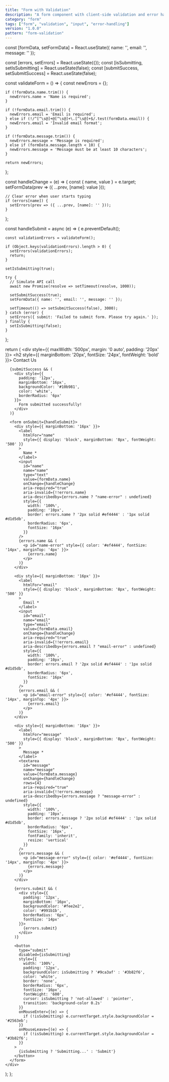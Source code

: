 ```yaml
---
title: "Form with Validation"
description: "A form component with client-side validation and error handling"
category: "form"
tags: ["form", "validation", "input", "error-handling"]
version: "1.0.0"
pattern: "form-validation"
---
```



  const [formData, setFormData] = React.useState({
    name: '',
    email: '',
    message: ''
  });
  
  const [errors, setErrors] = React.useState({});
  const [isSubmitting, setIsSubmitting] = React.useState(false);
  const [submitSuccess, setSubmitSuccess] = React.useState(false);

  const validateForm = () => {
    const newErrors = {};
    
    if (!formData.name.trim()) {
      newErrors.name = 'Name is required';
    }
    
    if (!formData.email.trim()) {
      newErrors.email = 'Email is required';
    } else if (!/^[^\s@]+@[^\s@]+\.[^\s@]+$/.test(formData.email)) {
      newErrors.email = 'Invalid email format';
    }
    
    if (!formData.message.trim()) {
      newErrors.message = 'Message is required';
    } else if (formData.message.length < 10) {
      newErrors.message = 'Message must be at least 10 characters';
    }
    
    return newErrors;
  };

  const handleChange = (e) => {
    const { name, value } = e.target;
    setFormData(prev => ({ ...prev, [name]: value }));
    
    // Clear error when user starts typing
    if (errors[name]) {
      setErrors(prev => ({ ...prev, [name]: '' }));
    }
  };

  const handleSubmit = async (e) => {
    e.preventDefault();
    
    const validationErrors = validateForm();
    
    if (Object.keys(validationErrors).length > 0) {
      setErrors(validationErrors);
      return;
    }
    
    setIsSubmitting(true);
    
    try {
      // Simulate API call
      await new Promise(resolve => setTimeout(resolve, 1000));
      
      setSubmitSuccess(true);
      setFormData({ name: '', email: '', message: '' });
      
      setTimeout(() => setSubmitSuccess(false), 3000);
    } catch (error) {
      setErrors({ submit: 'Failed to submit form. Please try again.' });
    } finally {
      setIsSubmitting(false);
    }
  };

  return (
    <div style={{ maxWidth: '500px', margin: '0 auto', padding: '20px' }}>
      <h2 style={{ marginBottom: '20px', fontSize: '24px', fontWeight: 'bold' }}>
        Contact Us
      </h2>
      
      {submitSuccess && (
        <div style={{
          padding: '12px',
          marginBottom: '16px',
          backgroundColor: '#10b981',
          color: 'white',
          borderRadius: '6px'
        }}>
          Form submitted successfully!
        </div>
      )}
      
      <form onSubmit={handleSubmit}>
        <div style={{ marginBottom: '16px' }}>
          <label 
            htmlFor="name"
            style={{ display: 'block', marginBottom: '8px', fontWeight: '500' }}
          >
            Name *
          </label>
          <input
            id="name"
            name="name"
            type="text"
            value={formData.name}
            onChange={handleChange}
            aria-required="true"
            aria-invalid={!!errors.name}
            aria-describedby={errors.name ? "name-error" : undefined}
            style={{
              width: '100%',
              padding: '10px',
              border: errors.name ? '2px solid #ef4444' : '1px solid #d1d5db',
              borderRadius: '6px',
              fontSize: '16px'
            }}
          />
          {errors.name && (
            <p id="name-error" style={{ color: '#ef4444', fontSize: '14px', marginTop: '4px' }}>
              {errors.name}
            </p>
          )}
        </div>

        <div style={{ marginBottom: '16px' }}>
          <label 
            htmlFor="email"
            style={{ display: 'block', marginBottom: '8px', fontWeight: '500' }}
          >
            Email *
          </label>
          <input
            id="email"
            name="email"
            type="email"
            value={formData.email}
            onChange={handleChange}
            aria-required="true"
            aria-invalid={!!errors.email}
            aria-describedby={errors.email ? "email-error" : undefined}
            style={{
              width: '100%',
              padding: '10px',
              border: errors.email ? '2px solid #ef4444' : '1px solid #d1d5db',
              borderRadius: '6px',
              fontSize: '16px'
            }}
          />
          {errors.email && (
            <p id="email-error" style={{ color: '#ef4444', fontSize: '14px', marginTop: '4px' }}>
              {errors.email}
            </p>
          )}
        </div>

        <div style={{ marginBottom: '16px' }}>
          <label 
            htmlFor="message"
            style={{ display: 'block', marginBottom: '8px', fontWeight: '500' }}
          >
            Message *
          </label>
          <textarea
            id="message"
            name="message"
            value={formData.message}
            onChange={handleChange}
            rows={4}
            aria-required="true"
            aria-invalid={!!errors.message}
            aria-describedby={errors.message ? "message-error" : undefined}
            style={{
              width: '100%',
              padding: '10px',
              border: errors.message ? '2px solid #ef4444' : '1px solid #d1d5db',
              borderRadius: '6px',
              fontSize: '16px',
              fontFamily: 'inherit',
              resize: 'vertical'
            }}
          />
          {errors.message && (
            <p id="message-error" style={{ color: '#ef4444', fontSize: '14px', marginTop: '4px' }}>
              {errors.message}
            </p>
          )}
        </div>

        {errors.submit && (
          <div style={{
            padding: '12px',
            marginBottom: '16px',
            backgroundColor: '#fee2e2',
            color: '#991b1b',
            borderRadius: '6px',
            fontSize: '14px'
          }}>
            {errors.submit}
          </div>
        )}

        <button
          type="submit"
          disabled={isSubmitting}
          style={{
            width: '100%',
            padding: '12px',
            backgroundColor: isSubmitting ? '#9ca3af' : '#3b82f6',
            color: 'white',
            border: 'none',
            borderRadius: '6px',
            fontSize: '16px',
            fontWeight: '600',
            cursor: isSubmitting ? 'not-allowed' : 'pointer',
            transition: 'background-color 0.2s'
          }}
          onMouseEnter={(e) => {
            if (!isSubmitting) e.currentTarget.style.backgroundColor = '#2563eb';
          }}
          onMouseLeave={(e) => {
            if (!isSubmitting) e.currentTarget.style.backgroundColor = '#3b82f6';
          }}
        >
          {isSubmitting ? 'Submitting...' : 'Submit'}
        </button>
      </form>
    </div>
  );
};

<ContactForm />

